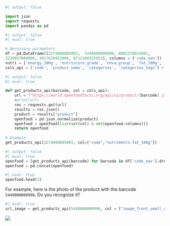```python
#| output: false

import json
import requests
import pandas as pd
```


```python
#| output: false
#| eval: true

# Necessary parameters
df = pd.DataFrame([3274080005003,  5449000000996, 8002270014901,
3228857000906, 3017620421006, 8712100325953], columns = ['code_ean'])
nutri = ['energy_100g', 'nutriscore_grade', 'nova_group', 'fat_100g', 'saturated-fat_100g', 'carbohydrates_100g', 'sugars_100g', 'salt_100g', 'fiber_100g', 'proteins_100g', 'calcium_100g', 'iron_100g', 'sodium_100g', 'cholesterol_100g']
cols_api = ['code', 'product_name', 'categories', 'categories_tags'] + [f"nutriments.{i}" for i in nutri]
```

```python
#| output: false
#| eval: true

def get_products_api(barcode, col = cols_api):
    url = f"https://world.openfoodfacts.org/api/v2/product/{barcode}.json"
    #print(url)
    res = requests.get(url)
    results = res.json()
    product = results["product"]
    openfood = pd.json_normalize(product)
    openfood = openfood[list(set(col) & set(openfood.columns))]
    return openfood
  
# Example
get_products_api(3274080005003, col=["code","nutriments.fat_100g"])
```


```python
#| output: false
#| eval: true
openfood = [get_products_api(barcode) for barcode in df['code_ean'].dropna().astype(str).unique()]
openfood = pd.concat(openfood)
```

```python
#| eval: true
openfood.head(3)
```

For example, here is the photo of the product with the barcode `5449000000996`. Do you recognize it?


```python
#| eval: true
url_image = get_products_api(5449000000996, col = ["image_front_small_url"])["image_front_small_url"].iloc[0]
```

![](`{python} url_image`)

